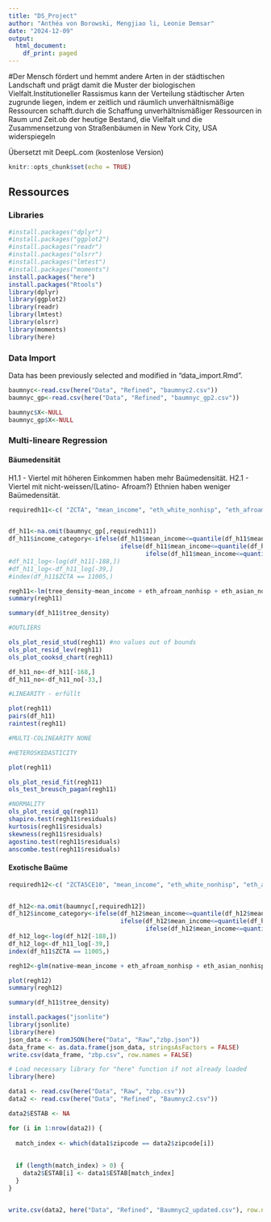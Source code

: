 ```yaml
---
title: "DS_Project"
author: "Anthéa von Borowski, Mengjiao li, Leonie Demsar"
date: "2024-12-09"
output:
  html_document:
    df_print: paged
---
```

#Der Mensch fördert und hemmt andere Arten in der städtischen Landschaft und prägt damit die Muster der biologischen Vielfalt.Institutioneller Rassismus kann der Verteilung städtischer Arten zugrunde liegen, indem er zeitlich und räumlich unverhältnismäßige Ressourcen schafft.durch die Schaffung unverhältnismäßiger Ressourcen in Raum und Zeit.ob der heutige Bestand, die Vielfalt und die Zusammensetzung von Straßenbäumen in New York City, USA widerspiegeln

Übersetzt mit DeepL.com (kostenlose Version)
```r
knitr::opts_chunk$set(echo = TRUE)
```

## Ressources

### Libraries

```r
#install.packages("dplyr")
#install.packages("ggplot2")
#install.packages("readr")
#install.packages("olsrr")
#install.packages("lmtest")
#install.packages("moments")
install.packages("here")
install.packages("Rtools")
library(dplyr)
library(ggplot2)
library(readr)
library(lmtest)
library(olsrr)
library(moments)
library(here)
```

### Data Import

Data has been previously selected and modified in "data_import.Rmd".

```r

baumnyc<-read.csv(here("Data", "Refined", "baumnyc2.csv"))
baumnyc_gp<-read.csv(here("Data", "Refined", "baumnyc_gp2.csv"))

baumnyc$X<-NULL
baumnyc_gp$X<-NULL
```


### Multi-lineare Regression

#### Bäumedensität

H1.1 - Viertel mit höheren Einkommen haben mehr Baümedensität.
H2.1 - Viertel mit nicht-weissen/(Latino- Afroam?) Ethnien haben weniger Baümedensität.

```r

requiredh11<-c( "ZCTA", "mean_income", "eth_white_nonhisp", "eth_afroam_nonhisp", "eth_asian_nonhisp", "eth_hisp", "eth_other", "pop_density", "tree_density")


df_h11<-na.omit(baumnyc_gp[,requiredh11])
df_h11$income_category<-ifelse(df_h11$mean_income<=quantile(df_h11$mean_income, 0.25), 1, 
                               ifelse(df_h11$mean_income<=quantile(df_h11$mean_income, 0.5), 2,
                                      ifelse(df_h11$mean_income<=quantile(df_h11$mean_income, 0.75), 3, 4)))
#df_h11_log<-log(df_h11[-188,])
#df_h11_log<-df_h11_log[-39,]
#index(df_h11$ZCTA == 11005,)

regh11<-lm(tree_density~mean_income + eth_afroam_nonhisp + eth_asian_nonhisp + eth_hisp + eth_other + pop_density, df_h11)
summary(regh11)

summary(df_h11$tree_density)

``` 


```r

#OUTLIERS

ols_plot_resid_stud(regh11) #no values out of bounds
ols_plot_resid_lev(regh11)
ols_plot_cooksd_chart(regh11)

df_h11_no<-df_h11[-168,]
df_h11_no<-df_h11_no[-33,]

#LINEARITY - erfüllt 

plot(regh11)
pairs(df_h11)
raintest(regh11)

#MULTI-COLINEARITY NONE

#HETEROSKEDASTICITY

plot(regh11)

ols_plot_resid_fit(regh11)
ols_test_breusch_pagan(regh11)

#NORMALITY
ols_plot_resid_qq(regh11)
shapiro.test(regh11$residuals)
kurtosis(regh11$residuals)
skewness(regh11$residuals)
agostino.test(regh11$residuals)
anscombe.test(regh11$residuals)
```

#### Exotische Baüme

```r

requiredh12<-c( "ZCTA5CE10", "mean_income", "eth_white_nonhisp", "eth_afroam_nonhisp", "eth_asian_nonhisp", "eth_hisp", "eth_other", "pop_density", "native")


df_h12<-na.omit(baumnyc[,requiredh12])
df_h12$income_category<-ifelse(df_h12$mean_income<=quantile(df_h12$mean_income, 0.25), 1, 
                               ifelse(df_h12$mean_income<=quantile(df_h12$mean_income, 0.5), 2,
                                      ifelse(df_h12$mean_income<=quantile(df_h12$mean_income, 0.75), 3, 4)))
df_h12_log<-log(df_h12[-188,])
df_h12_log<-df_h11_log[-39,]
index(df_h11$ZCTA == 11005,)

regh12<-glm(native~mean_income + eth_afroam_nonhisp + eth_asian_nonhisp + eth_hisp + eth_other + pop_density, df_h12, family="binomial")

plot(regh12)
summary(regh12)

summary(df_h11$tree_density)

``` 

```r

install.packages("jsonlite")
library(jsonlite)
library(here)
json_data <- fromJSON(here("Data", "Raw","zbp.json"))
data_frame <- as.data.frame(json_data, stringsAsFactors = FALSE)
write.csv(data_frame, "zbp.csv", row.names = FALSE)

# Load necessary library for "here" function if not already loaded
library(here)

data1 <- read.csv(here("Data", "Raw", "zbp.csv"))
data2 <- read.csv(here("Data", "Refined", "Baumnyc2.csv"))

data2$ESTAB <- NA

for (i in 1:nrow(data2)) {
  
  match_index <- which(data1$zipcode == data2$zipcode[i])
  
  
  if (length(match_index) > 0) {
    data2$ESTAB[i] <- data1$ESTAB[match_index]
  }
}


write.csv(data2, here("Data", "Refined", "Baumnyc2_updated.csv"), row.names = FALSE)

```
